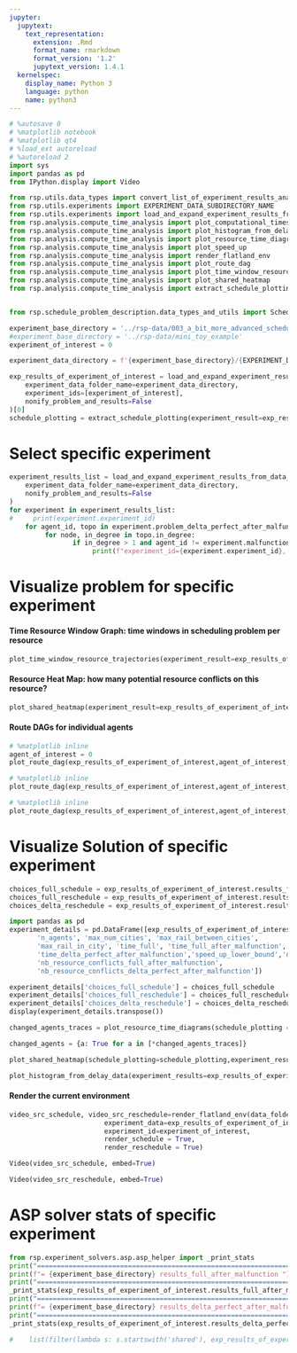 ```yaml
---
jupyter:
  jupytext:
    text_representation:
      extension: .Rmd
      format_name: rmarkdown
      format_version: '1.2'
      jupytext_version: 1.4.1
  kernelspec:
    display_name: Python 3
    language: python
    name: python3
---
```


```python
# %autosave 0
# %matplotlib notebook
# %matplotlib qt4
# %load_ext autoreload
# %autoreload 2
import sys
import pandas as pd
from IPython.display import Video

from rsp.utils.data_types import convert_list_of_experiment_results_analysis_to_data_frame
from rsp.utils.experiments import EXPERIMENT_DATA_SUBDIRECTORY_NAME
from rsp.utils.experiments import load_and_expand_experiment_results_from_data_folder
from rsp.analysis.compute_time_analysis import plot_computational_times
from rsp.analysis.compute_time_analysis import plot_histogram_from_delay_data
from rsp.analysis.compute_time_analysis import plot_resource_time_diagrams
from rsp.analysis.compute_time_analysis import plot_speed_up
from rsp.analysis.compute_time_analysis import render_flatland_env
from rsp.analysis.compute_time_analysis import plot_route_dag
from rsp.analysis.compute_time_analysis import plot_time_window_resource_trajectories
from rsp.analysis.compute_time_analysis import plot_shared_heatmap
from rsp.analysis.compute_time_analysis import extract_schedule_plotting


from rsp.schedule_problem_description.data_types_and_utils import ScheduleProblemEnum
```

```python
experiment_base_directory = '../rsp-data/003_a_bit_more_advanced_schedules_only_2020_06_19T16_23_16_baseline_2020_07_15T17_14_34/'
#experiment_base_directory = '../rsp-data/mini_toy_example'
experiment_of_interest = 0
```

```python
experiment_data_directory = f'{experiment_base_directory}/{EXPERIMENT_DATA_SUBDIRECTORY_NAME}'

exp_results_of_experiment_of_interest = load_and_expand_experiment_results_from_data_folder(
    experiment_data_folder_name=experiment_data_directory,
    experiment_ids=[experiment_of_interest],
    nonify_problem_and_results=False
)[0]
schedule_plotting = extract_schedule_plotting(experiment_result=exp_results_of_experiment_of_interest)
```


# Select specific experiment

```python
experiment_results_list = load_and_expand_experiment_results_from_data_folder(
    experiment_data_folder_name=experiment_data_directory,
    nonify_problem_and_results=False
)
for experiment in experiment_results_list:
#     print(experiment.experiment_id)
    for agent_id, topo in experiment.problem_delta_perfect_after_malfunction.topo_dict.items():
         for node, in_degree in topo.in_degree:
                if in_degree > 1 and agent_id != experiment.malfunction.agent_id:
                     print(f"experiment_id={experiment.experiment_id}, agent_id={agent_id}, node={node}, in_degree={in_degree}")
```

# Visualize problem for specific experiment

#### Time Resource Window Graph: time windows in scheduling problem per resource

```python
plot_time_window_resource_trajectories(experiment_result=exp_results_of_experiment_of_interest,schedule_plotting=schedule_plotting)
```

#### Resource Heat Map: how many potential resource conflicts on this resource?

```python
plot_shared_heatmap(experiment_result=exp_results_of_experiment_of_interest,schedule_plotting=schedule_plotting)
```

#### Route DAGs for individual agents

```python
# %matplotlib inline
agent_of_interest = 0
plot_route_dag(exp_results_of_experiment_of_interest,agent_of_interest, ScheduleProblemEnum.PROBLEM_SCHEDULE)
```

```python
# %matplotlib inline
plot_route_dag(exp_results_of_experiment_of_interest,agent_of_interest, ScheduleProblemEnum.PROBLEM_RSP_FULL)
```

```python
# %matplotlib inline
plot_route_dag(exp_results_of_experiment_of_interest,agent_of_interest, ScheduleProblemEnum.PROBLEM_RSP_DELTA)
```





# Visualize Solution of specific experiment

```python
choices_full_schedule = exp_results_of_experiment_of_interest.results_full.solver_statistics["solving"]["solvers"]["choices"]
choices_full_reschedule = exp_results_of_experiment_of_interest.results_full_after_malfunction.solver_statistics["solving"]["solvers"]["choices"]
choices_delta_reschedule = exp_results_of_experiment_of_interest.results_delta_perfect_after_malfunction.solver_statistics["solving"]["solvers"]["choices"]
```

```python
import pandas as pd
experiment_details = pd.DataFrame([exp_results_of_experiment_of_interest._asdict()],columns=['experiment_id','malfunction','size',
       'n_agents', 'max_num_cities', 'max_rail_between_cities',
       'max_rail_in_city', 'time_full', 'time_full_after_malfunction',
       'time_delta_perfect_after_malfunction','speed_up_lower_bound','nb_resource_conflicts_full',
       'nb_resource_conflicts_full_after_malfunction',
       'nb_resource_conflicts_delta_perfect_after_malfunction'])

experiment_details['choices_full_schedule'] = choices_full_schedule
experiment_details['choices_full_reschedule'] = choices_full_reschedule
experiment_details['choices_delta_reschedule'] = choices_delta_reschedule
display(experiment_details.transpose())
```





```python
changed_agents_traces = plot_resource_time_diagrams(schedule_plotting = schedule_plotting, with_diff=True)
```

```python
changed_agents = {a: True for a in [*changed_agents_traces]}
```

```python
plot_shared_heatmap(schedule_plotting=schedule_plotting,experiment_result=exp_results_of_experiment_of_interest)
```

```python
plot_histogram_from_delay_data(experiment_results=exp_results_of_experiment_of_interest)
```

#### Render the current environment

```python
video_src_schedule, video_src_reschedule=render_flatland_env(data_folder=experiment_base_directory,
                        experiment_data=exp_results_of_experiment_of_interest,
                        experiment_id=experiment_of_interest,
                        render_schedule = True,
                        render_reschedule = True)
```

```python
Video(video_src_schedule, embed=True)
```

```python
Video(video_src_reschedule, embed=True)
```

# ASP solver stats of specific experiment


```python
from rsp.experiment_solvers.asp.asp_helper import _print_stats
print("=================================================================================")
print(f"= {experiment_base_directory} results_full_after_malfunction ")
print("=================================================================================")
_print_stats(exp_results_of_experiment_of_interest.results_full_after_malfunction.solver_statistics)
print("=================================================================================")
print(f"= {experiment_base_directory} results_delta_perfect_after_malfunction ")
print("=================================================================================")
_print_stats(exp_results_of_experiment_of_interest.results_delta_perfect_after_malfunction.solver_statistics)
```

```python
#    list(filter(lambda s: s.startswith('shared'), exp_results_of_experiment_of_interest.results_full.solver_result))
```
